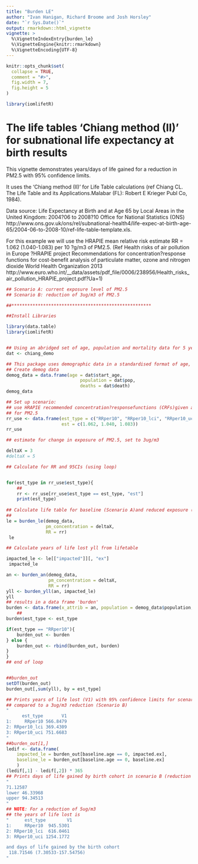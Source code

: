 ```yaml
---
title: "Burden LE"
author: "Ivan Hanigan, Richard Broome and Josh Horsley"
date: "`r Sys.Date()`"
output: rmarkdown::html_vignette
vignette: >
  %\VignetteIndexEntry{burden_le}
  %\VignetteEngine{knitr::rmarkdown}
  %\VignetteEncoding{UTF-8}
---
```



```r
knitr::opts_chunk$set(
  collapse = TRUE,
  comment = "#>",
  fig.width = 7,
  fig.height = 5
)

library(iomlifetR)
```

# The life tables 'Chiang method (II)' for subnational life expectancy at birth results

This vignette demonstrates years/days of life gained for a reduction in PM2.5 with 95% confidence limits.

It uses the 'Chiang method (II)' for Life Table calculations (ref Chiang CL. The Life Table and its Applications.Malabar (FL): Robert E Krieger Publ Co, 1984).
 
Data source: Life Expectancy at Birth and at Age 65 by Local Areas in the United Kingdom: 2004?06 to 2008?10 Office for National Statistics (ONS)
http://www.ons.gov.uk/ons/rel/subnational-health4/life-expec-at-birth-age-65/2004-06-to-2008-10/ref-life-table-template.xls.

For this example we will use the HRAPIE mean relative risk estimate RR = 1.062 (1.040-1.083) per 10 ?g/m3 of PM2.5. (Ref Health risks of air pollution in Europe ?HRAPIE project Recommendations for concentration?response functions for cost-benefit analysis of particulate matter, ozone and nitrogen dioxide World Health Organization 2013 http://www.euro.who.int/__data/assets/pdf_file/0006/238956/Health_risks_air_pollution_HRAPIE_project.pdf?Ua=1)

```r
## Scenario A: current exposure level of PM2.5
## Scenario B: reduction of 3ug/m3 of PM2.5

##*****************************************************

##Install Libraries

library(data.table)
library(iomlifetR)


## Using an abridged set of age, population and mortality data for 5 year age groups provided
dat <- chiang_demo

## This package uses demographic data in a standardised format of age, population, deaths stored in demog_data. 
## Create demog data
demog_data = data.frame(age = dat$start_age,
                            population = dat$pop,
                            deaths = dat$death)
demog_data

## Set up scenario:
## use HRAPIE recommended concentration?responsefunctions (CRFs)given as relative risks (Table 1 Page 11)
## for PM2.5  
rr_use <- data.frame(est_type = c("RRper10", "RRper10_lci", "RRper10_uci"),
                     est = c(1.062, 1.040, 1.083))
rr_use

## estimate for change in exposure of PM2.5, set to 3ug/m3

deltaX = 3
#deltaX = 5

## Calculate for RR and 95CIs (using loop)


for(est_type in rr_use$est_type){
    ##
    rr <- rr_use[rr_use$est_type == est_type, "est"]
    print(est_type)
    
## Calculate life table for baseline (Scenario A)and reduced exposure (Scenario B)scenarions
##
le = burden_le(demog_data,
               pm_concentration = deltaX,
               RR = rr)
 le

## Calculate years of life lost yll from lifetable

impacted_le <- le[["impacted"]][, "ex"]
 impacted_le

an <- burden_an(demog_data,
                pm_concentration = deltaX,
                RR = rr)
yll <- burden_yll(an, impacted_le)
yll
## results in a data frame 'burden' 
burden <- data.frame(x_attrib = an, population = demog_data$population, le, an, yll)
    ##
burden$est_type <- est_type

if(est_type == "RRper10"){
    burden_out <- burden
} else {
    burden_out <- rbind(burden_out, burden)
}
}
## end of loop


##burden_out
setDT(burden_out)    
burden_out[,sum(yll), by = est_type]

## Prints years of life lost (V1) with 95% confidence limits for scenario A (current PM2.5 level)
## compared to a 3ug/m3 reduction (Scenario B) 
"
      est_type       V1
1:     RRper10 566.8479
2: RRper10_lci 369.4309
3: RRper10_uci 751.6683
"
##burden_out[1,]
ledif <- data.frame(
    impacted_le = burden_out[baseline.age == 0, impacted.ex],
    baseline_le = burden_out[baseline.age == 0, baseline.ex]
    )
(ledif[,1] - ledif[,2]) * 365
## Prints days of life gained by birth cohort in scenario B (reduction in 3ug/m3)
"
71.12587
lower 46.33968
upper 94.34513
"
## NOTE: For a reduction of 5ug/m3
## the years of life lost is 
"      est_type        V1
1:     RRper10  945.5301
2: RRper10_lci  616.0461
3: RRper10_uci 1254.1772

and days of life gained by the birth cohort
 118.71546 (7.30533-157.54756)
"
```